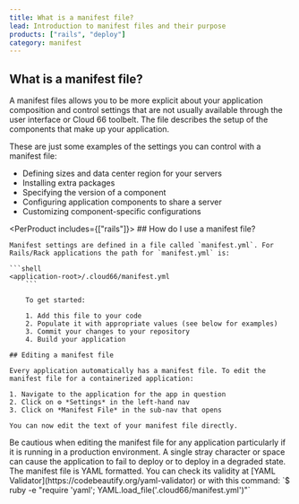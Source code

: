 ```yaml
---
title: What is a manifest file?
lead: Introduction to manifest files and their purpose
products: ["rails", "deploy"]
category: manifest
---
```


## What is a manifest file?

A manifest files allows you to be more explicit about your application composition and control settings that are not usually available through the user interface or Cloud 66 toolbelt. The file describes the setup of the components that make up your application.

These are just some examples of the settings you can control with a manifest file:

- Defining sizes and data center region for your servers
- Installing extra packages
- Specifying the version of a component
- Configuring application components to share a server
- Customizing component-specific configurations

<PerProduct includes={["rails"]}>
    ## How do I use a manifest file?

    Manifest settings are defined in a file called `manifest.yml`. For Rails/Rack applications the path for `manifest.yml` is:

    ```shell
    <application-root>/.cloud66/manifest.yml
        ```

        To get started:

        1. Add this file to your code
        2. Populate it with appropriate values (see below for examples)
        3. Commit your changes to your repository
        4. Build your application

</PerProduct>
<PerProduct includes={["deploy"]}>

    ## Editing a manifest file

    Every application automatically has a manifest file. To edit the manifest file for a containerized application:

    1. Navigate to the application for the app in question
    2. Click on ⚙️ *Settings* in the left-hand nav
    3. Click on *Manifest File* in the sub-nav that opens

    You can now edit the text of your manifest file directly.

</PerProduct>

<Callout type="warning" title="Take care when editing">
    Be cautious when editing the manifest file for any application particularly if it is running in a production environment. A single stray character or space can cause the application to fail to deploy or to deploy in a degraded state.
</Callout>

<Callout type="info" title="Is your yaml valid?">
    The manifest file is YAML formatted. You can check its validity at [YAML Validator](https://codebeautify.org/yaml-validator) or with this command:
    `$ ruby -e "require 'yaml'; YAML.load_file('.cloud66/manifest.yml')"`
</Callout>
